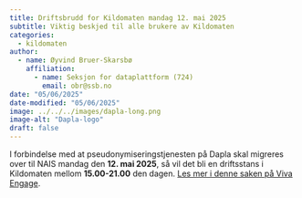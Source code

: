 ```yaml
---
title: Driftsbrudd for Kildomaten mandag 12. mai 2025
subtitle: Viktig beskjed til alle brukere av Kildomaten 
categories:
  - kildomaten
author:
  - name: Øyvind Bruer-Skarsbø
    affiliation: 
      - name: Seksjon for dataplattform (724)
        email: obr@ssb.no
date: "05/06/2025"
date-modified: "05/06/2025"
image: ../../../images/dapla-long.png
image-alt: "Dapla-logo"
draft: false
---
```


I forbindelse med at pseudonymiseringstjenesten på Dapla skal migreres over til NAIS mandag den **12. mai 2025**, så vil det bli en driftsstans i Kildomaten mellom **15.00-21.00** den dagen. [Les mer i denne saken på Viva Engage](https://engage.cloud.microsoft/main/org/ssb.no/threads/eyJfdHlwZSI6IlRocmVhZCIsImlkIjoiMzMxNDQ4MDg4ODE1MjA2NCJ9?trk_copy_link=V2). 

